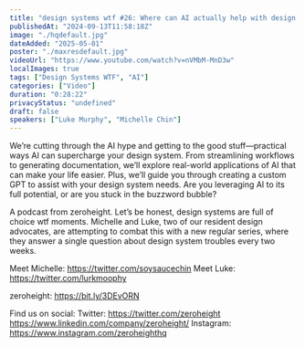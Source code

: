 ```yaml
---
title: "design systems wtf #26: Where can AI actually help with design systems?"
publishedAt: "2024-09-13T11:58:18Z"
image: "./hqdefault.jpg"
dateAdded: "2025-05-01"
poster: "./maxresdefault.jpg"
videoUrl: "https://www.youtube.com/watch?v=nVMbM-MnD3w"
localImages: true
tags: ["Design Systems WTF", "AI"]
categories: ["Video"]
duration: "0:28:22"
privacyStatus: "undefined"
draft: false
speakers: ["Luke Murphy", "Michelle Chin"]
---
```


We’re cutting through the AI hype and getting to the good stuff—practical ways AI can supercharge your design system. From streamlining workflows to generating documentation, we’ll explore real-world applications of AI that can make your life easier. Plus, we’ll guide you through creating a custom GPT to assist with your design system needs. Are you leveraging AI to its full potential, or are you stuck in the buzzword bubble?

A podcast from zeroheight. Let’s be honest, design systems are full of choice wtf moments. Michelle and Luke, two of our resident design advocates, are attempting to combat this with a new regular series, where they answer a single question about design system troubles every two weeks.

Meet Michelle: https://twitter.com/soysaucechin
Meet Luke: https://twitter.com/lurkmoophy

zeroheight: https://bit.ly/3DEvORN

Find us on social:
Twitter: https://twitter.com/zeroheight
https://www.linkedin.com/company/zeroheight/
Instagram: https://www.instagram.com/zeroheighthq
